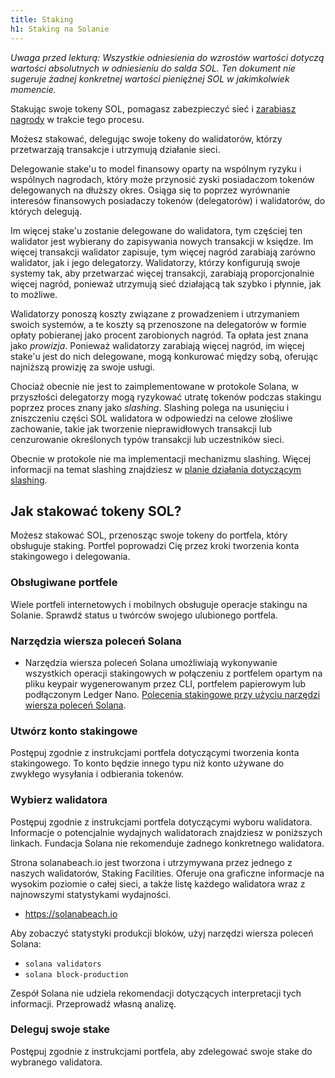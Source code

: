 ```yaml
---
title: Staking
h1: Staking na Solanie
---
```


_Uwaga przed lekturą: Wszystkie odniesienia do wzrostów wartości dotyczą
wartości absolutnych w odniesieniu do salda SOL. Ten dokument nie sugeruje
żadnej konkretnej wartości pieniężnej SOL w jakimkolwiek momencie._

Stakując swoje tokeny SOL, pomagasz zabezpieczyć sieć i
[zarabiasz nagrody](https://docs.anza.xyz/implemented-proposals/staking-rewards)
w trakcie tego procesu.

Możesz stakować, delegując swoje tokeny do walidatorów, którzy przetwarzają
transakcje i utrzymują działanie sieci.

Delegowanie stake'u to model finansowy oparty na wspólnym ryzyku i wspólnych
nagrodach, który może przynosić zyski posiadaczom tokenów delegowanych na
dłuższy okres. Osiąga się to poprzez wyrównanie interesów finansowych posiadaczy
tokenów (delegatorów) i walidatorów, do których delegują.

Im więcej stake'u zostanie delegowane do walidatora, tym częściej ten walidator
jest wybierany do zapisywania nowych transakcji w księdze. Im więcej transakcji
walidator zapisuje, tym więcej nagród zarabiają zarówno walidator, jak i jego
delegatorzy. Walidatorzy, którzy konfigurują swoje systemy tak, aby przetwarzać
więcej transakcji, zarabiają proporcjonalnie więcej nagród, ponieważ utrzymują
sieć działającą tak szybko i płynnie, jak to możliwe.

Walidatorzy ponoszą koszty związane z prowadzeniem i utrzymaniem swoich
systemów, a te koszty są przenoszone na delegatorów w formie opłaty pobieranej
jako procent zarobionych nagród. Ta opłata jest znana jako _prowizja_. Ponieważ
walidatorzy zarabiają więcej nagród, im więcej stake'u jest do nich delegowane,
mogą konkurować między sobą, oferując najniższą prowizję za swoje usługi.

Chociaż obecnie nie jest to zaimplementowane w protokole Solana, w przyszłości
delegatorzy mogą ryzykować utratę tokenów podczas stakingu poprzez proces znany
jako _slashing_. Slashing polega na usunięciu i zniszczeniu części SOL
walidatora w odpowiedzi na celowe złośliwe zachowanie, takie jak tworzenie
nieprawidłowych transakcji lub cenzurowanie określonych typów transakcji lub
uczestników sieci.

Obecnie w protokole nie ma implementacji mechanizmu slashing. Więcej informacji
na temat slashing znajdziesz w
[planie działania dotyczącym slashing](https://docs.anza.xyz/proposals/optimistic-confirmation-and-slashing#slashing-roadmap).

## Jak stakować tokeny SOL?

Możesz stakować SOL, przenosząc swoje tokeny do portfela, który obsługuje
staking. Portfel poprowadzi Cię przez kroki tworzenia konta stakingowego i
delegowania.

### Obsługiwane portfele

Wiele portfeli internetowych i mobilnych obsługuje operacje stakingu na Solanie.
Sprawdź status u twórców swojego ulubionego portfela.

### Narzędzia wiersza poleceń Solana

- Narzędzia wiersza poleceń Solana umożliwiają wykonywanie wszystkich operacji
  stakingowych w połączeniu z portfelem opartym na pliku keypair wygenerowanym
  przez CLI, portfelem papierowym lub podłączonym Ledger Nano.
  [Polecenia stakingowe przy użyciu narzędzi wiersza poleceń Solana](https://docs.anza.xyz/cli/examples/delegate-stake).

### Utwórz konto stakingowe

Postępuj zgodnie z instrukcjami portfela dotyczącymi tworzenia konta
stakingowego. To konto będzie innego typu niż konto używane do zwykłego
wysyłania i odbierania tokenów.

### Wybierz walidatora

Postępuj zgodnie z instrukcjami portfela dotyczącymi wyboru walidatora.
Informacje o potencjalnie wydajnych walidatorach znajdziesz w poniższych
linkach. Fundacja Solana nie rekomenduje żadnego konkretnego walidatora.

Strona solanabeach.io jest tworzona i utrzymywana przez jednego z naszych
walidatorów, Staking Facilities. Oferuje ona graficzne informacje na wysokim
poziomie o całej sieci, a także listę każdego walidatora wraz z najnowszymi
statystykami wydajności.

- https://solanabeach.io

Aby zobaczyć statystyki produkcji bloków, użyj narzędzi wiersza poleceń Solana:

- `solana validators`
- `solana block-production`

Zespół Solana nie udziela rekomendacji dotyczących interpretacji tych
informacji. Przeprowadź własną analizę.

### Deleguj swoje stake

Postępuj zgodnie z instrukcjami portfela, aby zdelegować swoje stake do
wybranego validatora.
